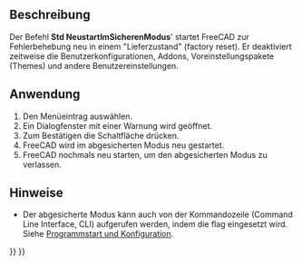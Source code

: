 <languages/>

{{Docnav/de
|[[Std_ReportBug/de|FehlerMelden]]
|[[Std_DevHandbook/de|EntwicklerHandbuch]]
|[[Std_Help_Menu/de|Std Menü Hilfe]]
|IconL=Std_ReportBug.svg
|IconR=Std_DevHandbook.svg
|IconC=Freecad.svg
}}

{{GuiCommand/de
|Name=Std RestartInSafeMode
|Name/de=Std RestartInSafeMode
|MenuLocation=Hilfe → Im sicheren Modus neu starten
|Workbenches=Alle
|Version=1.0
|SeeAlso=
}}

<span id="Description"></span>
==Beschreibung==

Der Befehl '''Std NeustartImSicherenModus'''' startet FreeCAD zur Fehlerbehebung neu in einem "Lieferzustand" (factory reset). Er deaktiviert zeitweise die Benutzerkonfigurationen, Addons, Voreinstellungspakete (Themes) und andere Benutzereinstellungen.

<span id="Usage"></span>
==Anwendung==

# Den Menüeintrag {{MenuCommand|Hilfe → [[Image:Std_RestartInSafeMode.svg|16px]] Im abgesicherten Modus neu starten}} auswählen.
# Ein Dialogfenster mit einer Warnung wird geöffnet.
# Zum Bestätigen die Schaltfläche {{Button|Ja}} drücken.
# FreeCAD wird im abgesicherten Modus neu gestartet.
# FreeCAD nochmals neu starten, um den abgesicherten Modus zu verlassen.

<span id="Notes"></span>
==Hinweise== 

* Der abgesicherte Modus kann auch von der Kommandozeile (Command Line Interface, CLI) aufgerufen werden, indem die {{Incode|--safe-mode}} flag eingesetzt wird. Siehe [[Start_up_and_Configuration/de|Programmstart und Konfiguration]].


{{Docnav/de
|[[Std_ReportBug/de|FehlerMelden]]
|[[Std_DevHandbook/de|EntwicklerHandbuch]]
|[[Std_Help_Menu/de|Std Menü Hilfe]]
|IconL=Std_ReportBug.svg
|IconR=Std_DevHandbook.svg
|IconC=Freecad.svg
}}

{{Std_Base_navi{{#translation:}}}}
{{Userdocnavi{{#translation:}}}}
